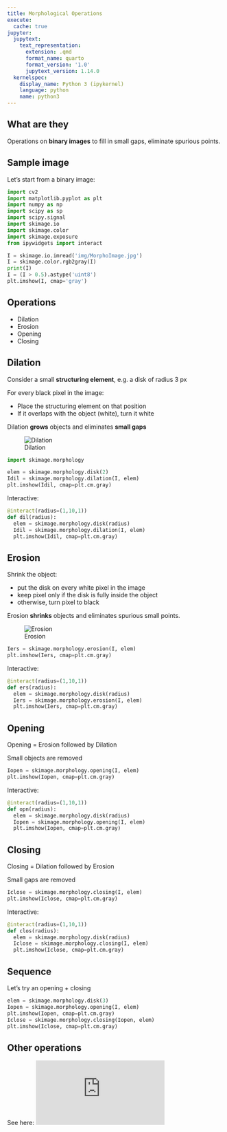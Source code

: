 ```yaml
---
title: Morphological Operations
execute: 
  cache: true
jupyter:
  jupytext:
    text_representation:
      extension: .qmd
      format_name: quarto
      format_version: '1.0'
      jupytext_version: 1.14.0
  kernelspec:
    display_name: Python 3 (ipykernel)
    language: python
    name: python3
---
```


## What are they

Operations on **binary images** to fill in small gaps, eliminate spurious points.

## Sample image

Let's start from a binary image:

```python
import cv2
import matplotlib.pyplot as plt
import numpy as np
import scipy as sp
import scipy.signal
import skimage.io
import skimage.color
import skimage.exposure
from ipywidgets import interact

I = skimage.io.imread('img/MorphoImage.jpg')
I = skimage.color.rgb2gray(I)
print(I)
I = (I > 0.5).astype('uint8')
plt.imshow(I, cmap='gray')
```

## Operations

- Dilation
- Erosion
- Opening 
- Closing

## Dilation

Consider a small **structuring element**, e.g. a disk of radius 3 px

For every black pixel in the image:

- Place the structuring element on that position
- If it overlaps with the object (white), turn it white

Dilation **grows** objects and eliminates **small gaps**

![Dilation](img/Dilation.png)

```python
import skimage.morphology

elem = skimage.morphology.disk(2)
Idil = skimage.morphology.dilation(I, elem)
plt.imshow(Idil, cmap=plt.cm.gray)
```

Interactive:
```python
@interact(radius=(1,10,1))
def dil(radius):
  elem = skimage.morphology.disk(radius)
  Idil = skimage.morphology.dilation(I, elem)
  plt.imshow(Idil, cmap=plt.cm.gray)
```

## Erosion

Shrink the object:

- put the disk on every white pixel in the image
- keep pixel only if the disk is fully inside the object
- otherwise, turn pixel to black

Erosion **shrinks** objects and eliminates spurious small points.

![Erosion](img/Erosion.png)

```python
Iers = skimage.morphology.erosion(I, elem)
plt.imshow(Iers, cmap=plt.cm.gray)
```

Interactive:
```python
@interact(radius=(1,10,1))
def ers(radius):
  elem = skimage.morphology.disk(radius)
  Iers = skimage.morphology.erosion(I, elem)
  plt.imshow(Iers, cmap=plt.cm.gray)
```

## Opening

Opening = Erosion followed by Dilation

Small objects are removed

```python
Iopen = skimage.morphology.opening(I, elem)
plt.imshow(Iopen, cmap=plt.cm.gray)
```

Interactive:
```python
@interact(radius=(1,10,1))
def opn(radius):
  elem = skimage.morphology.disk(radius)
  Iopen = skimage.morphology.opening(I, elem)
  plt.imshow(Iopen, cmap=plt.cm.gray)
```


## Closing

Closing = Dilation followed by Erosion

Small gaps are removed

```python
Iclose = skimage.morphology.closing(I, elem)
plt.imshow(Iclose, cmap=plt.cm.gray)
```

Interactive:
```python
@interact(radius=(1,10,1))
def clos(radius):
  elem = skimage.morphology.disk(radius)
  Iclose = skimage.morphology.closing(I, elem)
  plt.imshow(Iclose, cmap=plt.cm.gray)
```

## Sequence

Let's try an opening + closing

```python
elem = skimage.morphology.disk(3)
Iopen = skimage.morphology.opening(I, elem)
plt.imshow(Iopen, cmap=plt.cm.gray)
Iclose = skimage.morphology.closing(Iopen, elem)
plt.imshow(Iclose, cmap=plt.cm.gray)
```

## Other operations

See here: ![https://scikit-image.org/docs/stable/auto_examples/applications/plot_morphology.html](https://scikit-image.org/docs/stable/auto_examples/applications/plot_morphology.html)
